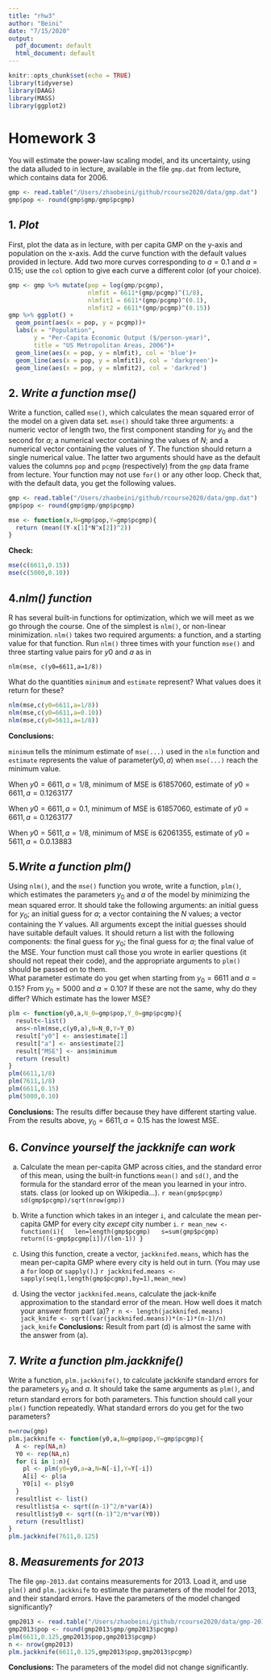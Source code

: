 ```yaml
---
title: "rhw3"
author: "Beini"
date: "7/15/2020"
output:
  pdf_document: default
  html_document: default
---
```


```r
knitr::opts_chunk$set(echo = TRUE)
library(tidyverse)
library(DAAG)
library(MASS)
library(ggplot2)
```

# Homework 3

You will estimate the power-law scaling model, and its uncertainty, using the data alluded to in lecture, available in the file `gmp.dat` from lecture, which contains data for 2006.

```r
gmp <- read.table("/Users/zhaobeini/github/rcourse2020/data/gmp.dat")
gmp$pop <- round(gmp$gmp/gmp$pcgmp)
```

1. *Plot*
-------------------------
First, plot the data as in lecture, with per capita GMP on the y-axis and population on the x-axis. Add the curve function with the default values provided in lecture. Add two more curves corresponding to $a=0.1$ and $a=0.15$; use the `col` option to give each curve a different color (of your choice).
```r
gmp <- gmp %>% mutate(pop = log(gmp/pcgmp), 
                      nlmfit = 6611*(gmp/pcgmp)^(1/8),
                      nlmfit1 = 6611*(gmp/pcgmp)^(0.1),
                      nlmfit2 = 6611*(gmp/pcgmp)^(0.15)) 
gmp %>% ggplot() + 
  geom_point(aes(x = pop, y = pcgmp))+
  labs(x = "Population",
       y = "Per-Capita Economic Output ($/person-year)",
       title = "US Metropolitan Areas, 2006")+
  geom_line(aes(x = pop, y = nlmfit), col = 'blue')+
  geom_line(aes(x = pop, y = nlmfit1), col = 'darkgreen')+
  geom_line(aes(x = pop, y = nlmfit2), col = 'darkred')
```

2. *Write a function mse()*
--------------------------
Write a function, called `mse()`, which calculates the mean squared error of the model on a given data set. `mse()` should take three arguments: a numeric vector of length two, the first component standing for $y_0$ and the second for $a$; a numerical vector containing the values of $N$; and a numerical vector containing the values of $Y$.  The function should return a single numerical value. The latter two arguments should have as the default values the columns `pop` and `pcgmp` (respectively) from the `gmp` data frame from lecture.  Your function may not use `for()` or any other loop. Check that, with the default data, you get the following values.
```r
gmp <- read.table("/Users/zhaobeini/github/rcourse2020/data/gmp.dat")
gmp$pop <- round(gmp$gmp/gmp$pcgmp)

mse <- function(x,N=gmp$pop,Y=gmp$pcgmp){
  return (mean((Y-x[1]*N^x[2])^2))
}
```
**Check:**
```r
mse(c(6611,0.15))
mse(c(5000,0.10))
```

4.*nlm() function*
--------------------------
R has several built-in functions for optimization, which we will meet as we go through the course. One of the simplest is `nlm()`, or non-linear minimization. `nlm()` takes two required arguments: a function, and a starting value for that function. Run `nlm()` three times with your function `mse()` and three starting value pairs for $y0$ and $a$ as in
```
nlm(mse, c(y0=6611,a=1/8))
```
What do the quantities `minimum` and `estimate` represent? What values does it return for these?
```r
nlm(mse,c(y0=6611,a=1/8))
nlm(mse,c(y0=6611,a=0.10))
nlm(mse,c(y0=5611,a=1/8))
```

**Conclusions:**

`minimum` tells the minimum estimate of `mse(...)` used in the `nlm` function and  `estimate` represents the value of parameter($y0, a$) when `mse(...)` reach the minimum value.

When $y0=6611, a=1/8$, minimum of MSE is 61857060, estimate of $y0=6611, a=0.1263177$

When $y0=6611, a=0.1$, minimum of MSE is 61857060, estimate of $y0=6611, a=0.1263177$

When $y0=5611, a=1/8$, minimum of MSE is 62061355, estimate of $y0=5611, a=0.0.13883$

5.*Write a function plm()*
--------------------------
Using `nlm()`, and the `mse()` function you wrote, write a function, `plm()`, which estimates the parameters $y_0$ and $a$ of the model by minimizing the mean squared error. It should take the following arguments: an initial guess for $y_0$; an initial guess for $a$; a vector containing the $N$ values; a vector containing the $Y$ values. All arguments except the initial guesses should have suitable default values. It should return a list with the following components: the final guess for $y_0$; the final guess for $a$; the final value of the MSE. Your function must call those you wrote in earlier questions (it should not repeat their code), and the appropriate arguments to `plm()` should be passed on to them.  
What parameter estimate do you get when starting from $y_0 = 6611$ and $a = 0.15$? From $y_0 = 5000$ and $a = 0.10$? If these are not the same, why do they differ? Which estimate has the lower MSE?

```r
plm <- function(y0,a,N_0=gmp$pop,Y_0=gmp$pcgmp){
  result<-list()
  ans<-nlm(mse,c(y0,a),N=N_0,Y=Y_0)
  result["y0"] <- ans$estimate[1]
  result["a"] <- ans$estimate[2]
  result["MSE"] <- ans$minimum
  return (result)
}
plm(6611,1/8)
plm(7611,1/8)
plm(6611,0.15)
plm(5000,0.10)
```
**Conclusions:** The results differ because they have different starting value. From the results above, $y_0=6611, a=0.15$ has the lowest MSE.

6. *Convince yourself the jackknife can work*
--------------------------
a. Calculate the mean per-capita GMP across cities, and the standard error of this mean, using the built-in functions `mean()` and `sd()`, and the formula for the standard error of the mean you learned in your intro. stats. class (or looked up on Wikipedia...).
    ```r
mean(gmp$pcgmp)
sd(gmp$pcgmp)/sqrt(nrow(gmp))
```

b. Write a function which takes in an integer `i`, and calculate the mean per-capita GMP for every city _except_ city number `i`.
    ```r
mean_new <- function(i){
  len=length(gmp$pcgmp)
  s=sum(gmp$pcgmp)
  return((s-gmp$pcgmp[i])/(len-1))
}
```
c. Using this function, create a vector, `jackknifed.means`, which has the mean per-capita GMP where every city is held out in turn. (You may use a `for` loop or `sapply()`.)
    ```r
jackknifed.means <- sapply(seq(1,length(gmp$pcgmp),by=1),mean_new)
```
d. Using the vector `jackknifed.means`, calculate the jack-knife approximation to the standard error of the mean. How well does it match your answer from part (a)?
    ```r
n <- length(jackknifed.means)
jack_knife <- sqrt((var(jackknifed.means))*(n-1)*(n-1)/n)
jack_knife
```
**Conclusions:** Result from part (d) is almost the same with the answer from (a).

7. *Write a function plm.jackknife()*
--------------------------
Write a function, `plm.jackknife()`, to calculate jackknife standard errors for the parameters $y_0$ and $a$. It should take the same arguments as `plm()`, and return standard errors for both parameters.  This function should call your `plm()` function repeatedly. What standard errors do you get for the two parameters?
```r
n=nrow(gmp)
plm.jackknife <- function(y0,a,N=gmp$pop,Y=gmp$pcgmp){
  A <- rep(NA,n)
  Y0 <- rep(NA,n)
  for (i in 1:n){
    pl <- plm(y0=y0,a=a,N=N[-i],Y=Y[-i])
    A[i] <- pl$a
    Y0[i] <- pl$y0
  }
  resultlist <- list()
  resultlist$a <- sqrt((n-1)^2/n*var(A))
  resultlist$y0 <- sqrt((n-1)^2/n*var(Y0))
  return (resultlist)
}
plm.jackknife(7611,0.125)
```

8. *Measurements for 2013*
--------------------------
The file `gmp-2013.dat` contains measurements for 2013. Load it, and use `plm()` and `plm.jackknife` to estimate the parameters of the model for 2013, and their standard errors. Have the parameters of the model changed significantly?
```r
gmp2013 <- read.table("/Users/zhaobeini/github/rcourse2020/data/gmp-2013.dat")
gmp2013$pop <- round(gmp2013$gmp/gmp2013$pcgmp)
plm(6611,0.125,gmp2013$pop,gmp2013$pcgmp)
n <- nrow(gmp2013)
plm.jackknife(6611,0.125,gmp2013$pop,gmp2013$pcgmp)
```
**Conclusions:** The parameters of the model did not change significantly.